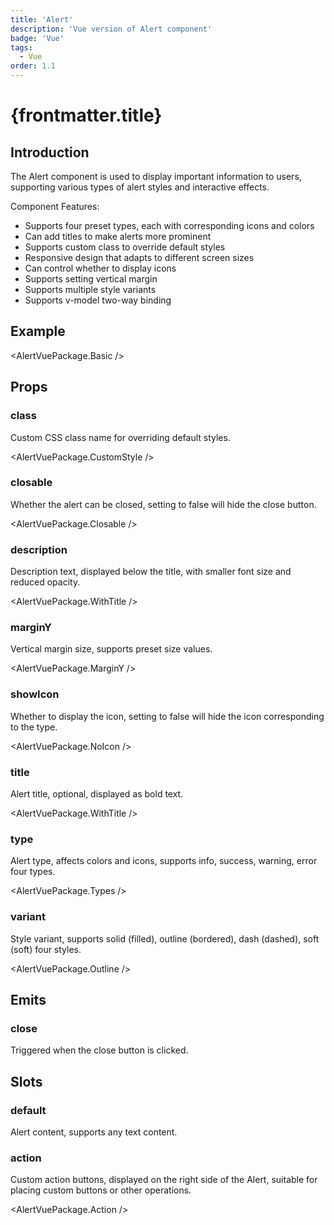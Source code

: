 ```yaml
---
title: 'Alert'
description: 'Vue version of Alert component'
badge: 'Vue'
tags:
  - Vue
order: 1.1
---
```



# {frontmatter.title}

## Introduction

The Alert component is used to display important information to users, supporting various types of alert styles and interactive effects.

Component Features:

- Supports four preset types, each with corresponding icons and colors
- Can add titles to make alerts more prominent
- Supports custom class to override default styles
- Responsive design that adapts to different screen sizes
- Can control whether to display icons
- Supports setting vertical margin
- Supports multiple style variants
- Supports v-model two-way binding

## Example

<AlertVuePackage.Basic />

## Props

### class

Custom CSS class name for overriding default styles.

<AlertVuePackage.CustomStyle />

### closable

Whether the alert can be closed, setting to false will hide the close button.

<AlertVuePackage.Closable />

### description

Description text, displayed below the title, with smaller font size and reduced opacity.

<AlertVuePackage.WithTitle />

### marginY

Vertical margin size, supports preset size values.

<AlertVuePackage.MarginY />

### showIcon

Whether to display the icon, setting to false will hide the icon corresponding to the type.

<AlertVuePackage.NoIcon />

### title

Alert title, optional, displayed as bold text.

<AlertVuePackage.WithTitle />

### type

Alert type, affects colors and icons, supports info, success, warning, error four types.

<AlertVuePackage.Types />

### variant

Style variant, supports solid (filled), outline (bordered), dash (dashed), soft (soft) four styles.

<AlertVuePackage.Outline />

## Emits

### close

Triggered when the close button is clicked.

## Slots

### default

Alert content, supports any text content.

### action

Custom action buttons, displayed on the right side of the Alert, suitable for placing custom buttons or other operations.

<AlertVuePackage.Action />
